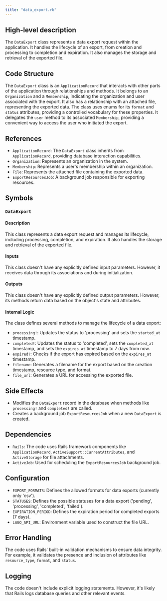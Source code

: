 ```yaml
---
title: "data_export.rb"
---
```


## High-level description
The `DataExport` class represents a data export request within the application. It handles the lifecycle of an export, from creation and processing to completion and expiration. It also manages the storage and retrieval of the exported file.

## Code Structure
The `DataExport` class is an `ApplicationRecord` that interacts with other parts of the application through relationships and methods. It belongs to an `Organization` and a `Membership`, indicating the organization and user associated with the export. It also has a relationship with an attached file, representing the exported data. The class uses enums for its `format` and `status` attributes, providing a controlled vocabulary for these properties. It delegates the `user` method to its associated `Membership`, providing a convenient way to access the user who initiated the export.

## References
- `ApplicationRecord`: The `DataExport` class inherits from `ApplicationRecord`, providing database interaction capabilities.
- `Organization`: Represents an organization in the system.
- `Membership`: Represents a user's membership within an organization.
- `File`: Represents the attached file containing the exported data.
- `ExportResourcesJob`: A background job responsible for exporting resources.

## Symbols

### `DataExport`
#### Description
This class represents a data export request and manages its lifecycle, including processing, completion, and expiration. It also handles the storage and retrieval of the exported file.

#### Inputs
This class doesn't have any explicitly defined input parameters. However, it receives data through its associations and during initialization.

#### Outputs
This class doesn't have any explicitly defined output parameters. However, its methods return data based on the object's state and attributes.

#### Internal Logic
The class defines several methods to manage the lifecycle of a data export:

- `processing!`: Updates the status to 'processing' and sets the `started_at` timestamp.
- `completed!`: Updates the status to 'completed', sets the `completed_at` timestamp, and sets the `expires_at` timestamp to 7 days from now.
- `expired?`: Checks if the export has expired based on the `expires_at` timestamp.
- `filename`: Generates a filename for the export based on the creation timestamp, resource type, and format.
- `file_url`: Generates a URL for accessing the exported file.

## Side Effects
- Modifies the `DataExport` record in the database when methods like `processing!` and `completed!` are called.
- Creates a background job `ExportResourcesJob` when a new `DataExport` is created.

## Dependencies
- `Rails`: The code uses Rails framework components like `ApplicationRecord`, `ActiveSupport::CurrentAttributes`, and `ActiveStorage` for file attachments.
- `ActiveJob`: Used for scheduling the `ExportResourcesJob` background job.

## Configuration
- `EXPORT_FORMATS`: Defines the allowed formats for data exports (currently only 'csv').
- `STATUSES`: Defines the possible statuses for a data export ('pending', 'processing', 'completed', 'failed').
- `EXPIRATION_PERIOD`: Defines the expiration period for completed exports (7 days).
- `LAGO_API_URL`: Environment variable used to construct the file URL.

## Error Handling
The code uses Rails' built-in validation mechanisms to ensure data integrity. For example, it validates the presence and inclusion of attributes like `resource_type`, `format`, and `status`.

## Logging
The code doesn't include explicit logging statements. However, it's likely that Rails logs database queries and other relevant events.
